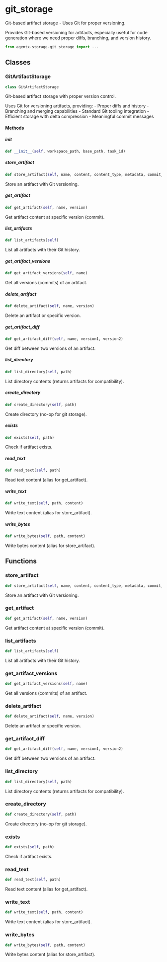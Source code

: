 # git_storage

Git-based artifact storage - Uses Git for proper versioning.

Provides Git-based versioning for artifacts, especially useful for code generation where we need proper diffs, branching, and version history.

```python
from agentx.storage.git_storage import ...
```

## Classes

### GitArtifactStorage

```python
class GitArtifactStorage
```

Git-based artifact storage with proper version control.

Uses Git for versioning artifacts, providing: - Proper diffs and history - Branching and merging capabilities - Standard Git tooling integration - Efficient storage with delta compression - Meaningful commit messages

#### Methods

##### __init__

```python
def __init__(self, workspace_path, base_path, task_id)
```


##### store_artifact

```python
def store_artifact(self, name, content, content_type, metadata, commit_message)
```

Store an artifact with Git versioning.


##### get_artifact

```python
def get_artifact(self, name, version)
```

Get artifact content at specific version (commit).


##### list_artifacts

```python
def list_artifacts(self)
```

List all artifacts with their Git history.


##### get_artifact_versions

```python
def get_artifact_versions(self, name)
```

Get all versions (commits) of an artifact.


##### delete_artifact

```python
def delete_artifact(self, name, version)
```

Delete an artifact or specific version.


##### get_artifact_diff

```python
def get_artifact_diff(self, name, version1, version2)
```

Get diff between two versions of an artifact.


##### list_directory

```python
def list_directory(self, path)
```

List directory contents (returns artifacts for compatibility).


##### create_directory

```python
def create_directory(self, path)
```

Create directory (no-op for git storage).


##### exists

```python
def exists(self, path)
```

Check if artifact exists.


##### read_text

```python
def read_text(self, path)
```

Read text content (alias for get_artifact).


##### write_text

```python
def write_text(self, path, content)
```

Write text content (alias for store_artifact).


##### write_bytes

```python
def write_bytes(self, path, content)
```

Write bytes content (alias for store_artifact).



## Functions

### store_artifact

```python
def store_artifact(self, name, content, content_type, metadata, commit_message)
```

Store an artifact with Git versioning.


### get_artifact

```python
def get_artifact(self, name, version)
```

Get artifact content at specific version (commit).


### list_artifacts

```python
def list_artifacts(self)
```

List all artifacts with their Git history.


### get_artifact_versions

```python
def get_artifact_versions(self, name)
```

Get all versions (commits) of an artifact.


### delete_artifact

```python
def delete_artifact(self, name, version)
```

Delete an artifact or specific version.


### get_artifact_diff

```python
def get_artifact_diff(self, name, version1, version2)
```

Get diff between two versions of an artifact.


### list_directory

```python
def list_directory(self, path)
```

List directory contents (returns artifacts for compatibility).


### create_directory

```python
def create_directory(self, path)
```

Create directory (no-op for git storage).


### exists

```python
def exists(self, path)
```

Check if artifact exists.


### read_text

```python
def read_text(self, path)
```

Read text content (alias for get_artifact).


### write_text

```python
def write_text(self, path, content)
```

Write text content (alias for store_artifact).


### write_bytes

```python
def write_bytes(self, path, content)
```

Write bytes content (alias for store_artifact).

